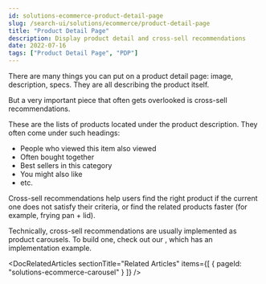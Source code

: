 ```yaml
---
id: solutions-ecommerce-product-detail-page
slug: /search-ui/solutions/ecommerce/product-detail-page
title: "Product Detail Page"
description: Display product detail and cross-sell recommendations
date: 2022-07-16
tags: ["Product Detail Page", "PDP"]
---
```


<DocImage
  url="images/ecommerce/product-detail-page/product-detail-page.png"
  alt="Product detail page"
/>

There are many things you can put on a product detail page: image, description, specs. They are all describing the product itself.

But a very important piece that often gets overlooked is cross-sell recommendations.

<DocImage
  url="images/ecommerce/product-detail-page/cross-sell-recommendations.png"
  alt="Cross-sell recommendations"
/>

These are the lists of products located under the product description. They often come under such headings:

- People who viewed this item also viewed
- Often bought together
- Best sellers in this category
- You might also like
- etc.

Cross-sell recommendations help users find the right product if the current one does not satisfy their criteria, or find the related products faster (for example, frying pan + lid).

Technically, cross-sell recommendations are usually implemented as product carousels. To build one, check out our <DocLink id="solutions-ecommerce-carousel" text="Product carousel guide" />, which has an implementation example.

<DocRelatedArticles
  sectionTitle="Related Articles"
  items={[
    {
      pageId: "solutions-ecommerce-carousel"
    }
  ]}
/>
